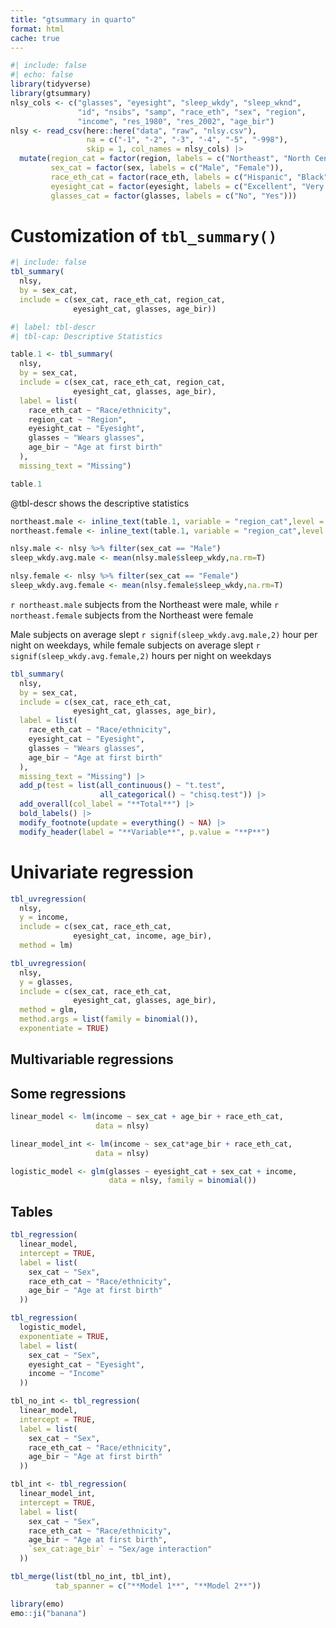 ```yaml
---
title: "gtsummary in quarto"
format: html
cache: true
---
```


```r
#| include: false
#| echo: false
library(tidyverse)
library(gtsummary)
nlsy_cols <- c("glasses", "eyesight", "sleep_wkdy", "sleep_wknd", 
               "id", "nsibs", "samp", "race_eth", "sex", "region", 
               "income", "res_1980", "res_2002", "age_bir")
nlsy <- read_csv(here::here("data", "raw", "nlsy.csv"), 
                 na = c("-1", "-2", "-3", "-4", "-5", "-998"),
                 skip = 1, col_names = nlsy_cols) |> 
  mutate(region_cat = factor(region, labels = c("Northeast", "North Central", "South", "West")),
         sex_cat = factor(sex, labels = c("Male", "Female")),
         race_eth_cat = factor(race_eth, labels = c("Hispanic", "Black", "Non-Black, Non-Hispanic")),
         eyesight_cat = factor(eyesight, labels = c("Excellent", "Very good", "Good", "Fair", "Poor")),
         glasses_cat = factor(glasses, labels = c("No", "Yes"))) 
```

# Customization of `tbl_summary()`

```r
#| include: false
tbl_summary(
  nlsy,
  by = sex_cat,
  include = c(sex_cat, race_eth_cat, region_cat,
              eyesight_cat, glasses, age_bir))
```

```r
#| label: tbl-descr
#| tbl-cap: Descriptive Statistics

table.1 <- tbl_summary(
  nlsy,
  by = sex_cat,
  include = c(sex_cat, race_eth_cat, region_cat,
              eyesight_cat, glasses, age_bir),
  label = list(
    race_eth_cat ~ "Race/ethnicity",
    region_cat ~ "Region",
    eyesight_cat ~ "Eyesight",
    glasses ~ "Wears glasses",
    age_bir ~ "Age at first birth"
  ),
  missing_text = "Missing")

table.1
```

@tbl-descr shows the descriptive statistics

```r
northeast.male <- inline_text(table.1, variable = "region_cat",level = "Northeast",column = "stat_1")
northeast.female <- inline_text(table.1, variable = "region_cat",level = "Northeast",column = "stat_2")

nlsy.male <- nlsy %>% filter(sex_cat == "Male")
sleep_wkdy.avg.male <- mean(nlsy.male$sleep_wkdy,na.rm=T)

nlsy.female <- nlsy %>% filter(sex_cat == "Female")
sleep_wkdy.avg.female <- mean(nlsy.female$sleep_wkdy,na.rm=T)
```
`r northeast.male` subjects from the Northeast were male, while `r northeast.female` subjects from the Northeast were female

Male subjects on average slept `r signif(sleep_wkdy.avg.male,2)` hour per night on weekdays, while female subjects on average slept `r signif(sleep_wkdy.avg.female,2)` hours per night on weekdays

```r
tbl_summary(
  nlsy,
  by = sex_cat,
  include = c(sex_cat, race_eth_cat,
              eyesight_cat, glasses, age_bir),
  label = list(
    race_eth_cat ~ "Race/ethnicity",
    eyesight_cat ~ "Eyesight",
    glasses ~ "Wears glasses",
    age_bir ~ "Age at first birth"
  ),
  missing_text = "Missing") |> 
  add_p(test = list(all_continuous() ~ "t.test", 
                    all_categorical() ~ "chisq.test")) |> 
  add_overall(col_label = "**Total**") |> 
  bold_labels() |> 
  modify_footnote(update = everything() ~ NA) |> 
  modify_header(label = "**Variable**", p.value = "**P**")
```

# Univariate regression

```r
tbl_uvregression(
  nlsy, 
  y = income,
  include = c(sex_cat, race_eth_cat,
              eyesight_cat, income, age_bir),
  method = lm)
```

```r
tbl_uvregression(
  nlsy, 
  y = glasses,
  include = c(sex_cat, race_eth_cat,
              eyesight_cat, glasses, age_bir),
  method = glm,
  method.args = list(family = binomial()),
  exponentiate = TRUE)
```

## Multivariable regressions

## Some regressions

```r
linear_model <- lm(income ~ sex_cat + age_bir + race_eth_cat, 
                   data = nlsy)
```

```r
linear_model_int <- lm(income ~ sex_cat*age_bir + race_eth_cat, 
                   data = nlsy)
```

```r
logistic_model <- glm(glasses ~ eyesight_cat + sex_cat + income, 
                      data = nlsy, family = binomial())
```

## Tables

```r
tbl_regression(
  linear_model, 
  intercept = TRUE,
  label = list(
    sex_cat ~ "Sex",
    race_eth_cat ~ "Race/ethnicity",
    age_bir ~ "Age at first birth"
  ))
```

```r
tbl_regression(
  logistic_model, 
  exponentiate = TRUE,
  label = list(
    sex_cat ~ "Sex",
    eyesight_cat ~ "Eyesight",
    income ~ "Income"
  ))
```

```r
tbl_no_int <- tbl_regression(
  linear_model, 
  intercept = TRUE,
  label = list(
    sex_cat ~ "Sex",
    race_eth_cat ~ "Race/ethnicity",
    age_bir ~ "Age at first birth"
  ))

tbl_int <- tbl_regression(
  linear_model_int, 
  intercept = TRUE,
  label = list(
    sex_cat ~ "Sex",
    race_eth_cat ~ "Race/ethnicity",
    age_bir ~ "Age at first birth",
    `sex_cat:age_bir` ~ "Sex/age interaction"
  ))
```

```r
tbl_merge(list(tbl_no_int, tbl_int), 
          tab_spanner = c("**Model 1**", "**Model 2**"))
```

```r
library(emo)
emo::ji("banana")
```
